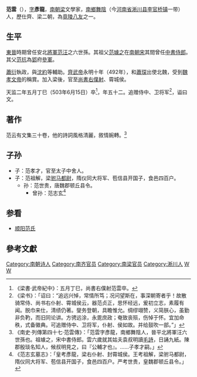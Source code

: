 {{Otheruses|范雲 (臺灣)|subject=南北朝竟陵八友之范雲|other=臺灣社會學者'''范雲'''}}
'''范雲'''（{{bd|451年||503年}}），[[表字|字]]'''彥龍'''，[[南朝梁|南朝梁]]文學家，[[南乡郡|南鄉]][[舞阴县|舞陰]]（今[[河南省|河南省]][[淅川县|淅川县]][[李官桥镇|李官桥镇]]一带）人，歷仕齊、梁二朝，為[[竟陵八友|竟陵八友]]之一。

== 生平 ==
[[東晉|東晉]]時期曾任安北[[將軍|將軍]][[范汪|范汪]]之六世孫。其祖父[[范璩之|范璩之]]在[[南朝宋|南朝宋]]其間曾任[[中書侍郎|中書侍郎]]。其父[[范抗|范抗]]為[[郢|郢]]府[[參軍|參軍]]。

[[蕭衍|蕭衍]]執政，與[[沈約|沈約]]等輔助。[[齊武帝|齊武帝]]永明十年（492年），和[[蕭琛|蕭琛]]出使北魏，受到[[魏孝文帝|魏孝文帝]]的稱賞。加入梁後，官至[[尚書右僕射|尚書右僕射]]、霄城侯。

天监二年五月丁巳（503年6月15日）卒<ref>《梁書·武帝紀中》：五月丁巳，尚書右僕射范雲卒。</ref>，年五十二。追赠侍中、卫将军<ref>《梁书》：「诏曰：“追远兴悼，常情所笃；况问望斯在，事深朝寄者乎！故散骑常侍、尚书右仆射、霄城侯云，器范贞正，思怀经远，爰初立志，素履有闻。脱巾来仕，清绩仍著。燮务登朝，具瞻惟允。绸缪翊赞，义简朕心，虽勤非负靮，而旧同论讲。方骋远涂，永毘庶政；奄致丧殒，伤悼于怀。宜加命秩，式备徽典。可追赠侍中、卫将军，仆射、侯如故。并给鼓吹一部。”」</ref>，谥曰文。

==著作==
范云有文集三十卷，他的詩詞風格清麗，敘情婉轉。<ref>《南史‧列傳第四十七‧范雲傳》：「范雲字彥龍，南鄉舞陰人，晉平北將軍汪六世孫也。祖璩之，宋中書侍郎。雲六歲就其姑夫袁叔明讀[[毛詩|毛詩]]，日誦九紙。陳郡殷琰名知人，候叔明見之，曰『公輔才也』。……子孝才嗣。」</ref>

==子孙==
* 子：范孝才，官至太子中舍人。
* 子：范祖解，梁[[驸马都尉|驸马都尉]]，隋仪同大将军、苞信县开国子，食邑四百户。
** 孙：范世贵，唐魏郡顿丘县令。
*** 曾孙：范志玄<ref>《范志玄墓志》：「皇考彥龍，梁右仆射、封霄城侯。王考祖解，梁驸马都尉，隋仪同大将军、苞信县开国子，食邑四百户。严考世贵，皇魏郡顿丘县令。」</ref>

==参看==
*[[顺阳范氏|顺阳范氏]]

==參考文獻==
{{wikisource|南史/卷57}}
{{Reflist}}
{{wikisource-author|范雲}}
{{竟陵八友}}

{{DEFAULTSORT:Fan范}}
[[Category:南朝诗人|Category:南朝诗人]]
[[Category:南齐官员|Category:南齐官员]]
[[Category:南梁官员|Category:南梁官员]]
[[Category:淅川人|Category:淅川人]]
[[Category:顺阳范氏|W]]
[[Category:范姓|W]]